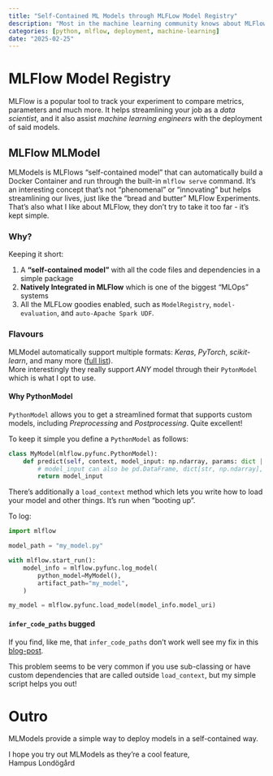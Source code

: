 ```yaml
---
title: "Self-Contained ML Models through MLFLow Model Registry"
description: "Most in the machine learning community knows about MLFlow and uses it to track experiments. One of multiple 'extras' is the Model Registry. The Model Registry is quite cool and I'll share how you can build your self-contained ML models."
categories: [python, mlflow, deployment, machine-learning]
date: "2025-02-25"
---
```


# MLFlow Model Registry

MLFlow is a popular tool to track your experiment to compare metrics, parameters and much more. It helps streamlining your job as a _data scientist_, and it also assist _machine learning engineers_ with the deployment of said models.

## MLFlow MLModel

MLModels is MLFlows "self-contained model" that can automatically build a Docker Container and run through the built-in `mlflow serve` command. It's an interesting concept that's not "phenomenal" or "innovating" but helps streamlining our lives, just like the "bread and butter" MLFlow Experiments.  
That's also what I like about MLFlow, they don't try to take it too far - it's kept simple.

### Why?

Keeping it short:

1. A **"self-contained model"** with all the code files and dependencies in a simple package
2. **Natively Integrated in MLFlow** which is one of the biggest "MLOps" systems
3. All the MLFLow goodies enabled, such as `ModelRegistry`, `model-evaluation`, and `auto-Apache Spark UDF`.

### Flavours

MLModel automatically support multiple formats: _Keras_, _PyTorch_, _scikit-learn_, and many more ([full list](https://mlflow.org/docs/latest/models.html#built-in-model-flavors)).  
More interestingly they really support _ANY_ model through their `PytonModel` which is what I opt to use.

#### Why PythonModel

`PythonModel` allows you to get a streamlined format that supports custom models, including _Preprocessing_ and _Postprocessing_. Quite excellent!

To keep it simple you define a `PythonModel` as follows:

```python
class MyModel(mlflow.pyfunc.PythonModel):
    def predict(self, context, model_input: np.ndarray, params: dict | None):
        # model_input can also be pd.DataFrame, dict[str, np.ndarray], ...
        return model_input
```

There's additionally a `load_context` method which lets you write how to load your model and other things. It's run when "booting up".

To log:

```python
import mlflow

model_path = "my_model.py"

with mlflow.start_run():
    model_info = mlflow.pyfunc.log_model(
        python_model=MyModel(),
        artifact_path="my_model",
    )

my_model = mlflow.pyfunc.load_model(model_info.model_uri)
```

#### `infer_code_paths` bugged

If you find, like me, that `infer_code_paths` don't work well see my fix in this [blog-post](posts/2025-02-27-python-dependency-collector).

This problem seems to be very common if you use sub-classing or have custom dependencies that are called outside `load_context`, but my simple script helps you out!

# Outro

MLModels provide a simple way to deploy models in a self-contained way.

I hope you try out MLModels as they're a cool feature,  
Hampus Londögård